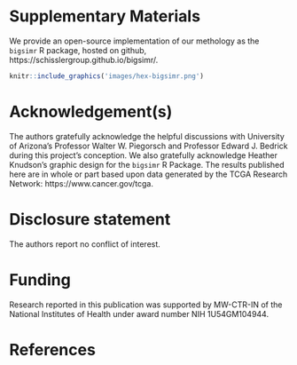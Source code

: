 # Supplementary Materials {.unnumbered #misc}

We provide an open-source implementation of our methology as the `bigsimr` R package, hosted on github, https://schisslergroup.github.io/bigsimr/.

```r
knitr::include_graphics('images/hex-bigsimr.png')
```

# Acknowledgement(s) {.unnumbered #acknowledgements}

The authors gratefully acknowledge the helpful discussions with University of Arizona's Professor Walter W. Piegorsch and Professor Edward J. Bedrick during this project's conception.
We also gratefully acknowledge Heather Knudson's graphic design for the `bigsimr` R Package.
The results published here are in whole or part based upon data generated by the TCGA Research Network: https://www.cancer.gov/tcga.

# Disclosure statement {.unnumbered #coi}

The authors report no conflict of interest.

# Funding {.unnumbered #funding}

Research reported in this publication was supported by MW-CTR-IN of the National Institutes of Health under award number NIH 1U54GM104944.

<!-- 

Nomenclature/Notation

```r
all_dists <- list(
  list(dist = "beta", shape1, shape2),
  list(dist = "binom", size, prob),
  list(dist = "cauchy", location, scale),
  list(dist = "chisq", df),
  list(dist = "exp", rate),
  list(dist = "f", df1, df2),
  list(dist = "gamma", shape, rate),
  list(dist = "geom", prob),
  list(dist = "hyper", m, n, k),
  list(dist = "logis", location, scale),
  list(dist = "lnorm", meanlog, sdlog),
  list(dist = "nbinom", size, prob),
  list(dist = "norm", mean, sd),
  list(dist = "pois", lambda),
  list(dist = "t", df),
  list(dist = "unif", min, max),
  list(dist = "weibull", shape, scale),
  list(dist = "wilcox", m, n),
  list(dist = "signrank", n)
)
```

your comment -->

# References {.unnumbered #references}
